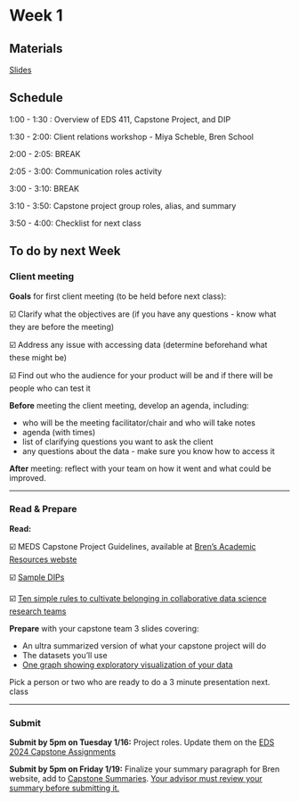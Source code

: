 # Week 1

## Materials

[Slides](https://docs.google.com/presentation/d/1Y9QxdMrZCi7MFflPNlJk3WPQOYocUDEbB5rN-vci8hc/edit?usp=sharing)

## Schedule

1:00 - 1:30 : Overview of EDS 411, Capstone Project, and DIP

1:30 - 2:00: Client relations workshop - Miya Scheble, Bren School

2:00 - 2:05: BREAK

2:05 - 3:00: Communication roles activity

3:00 - 3:10: BREAK

3:10 - 3:50: Capstone project group roles, alias, and summary

3:50 - 4:00: Checklist for next class


## To do by next Week

### Client meeting

**Goals** for first client meeting (to be held before next class):

☑️ Clarify what the objectives are (if you have any questions - know what they are before the meeting)

☑️ Address any issue with accessing data (determine beforehand what these might be)

☑️ Find out who the audience for your product will be and if there will be people who can test it

**Before** meeting the client meeting, develop an agenda, including:

- who will be the meeting facilitator/chair and who will take notes
- agenda (with times)
- list of clarifying questions you want to ask the client
- any questions about the data - make sure you know how to access it

**After** meeting: reflect with your team on how it went and what could be improved. 

***

### Read & Prepare

**Read:**

☑️ MEDS Capstone Project Guidelines, available at [Bren's Academic Resources webste](https://bren.ucsb.edu/academic-resources-current-students)

☑️ [Sample DIPs](https://docs.google.com/document/d/1Ha9yu6tlQVTt4AXfU6jhWyNS1DvxnwAiTUGgSZkLcyU/edit?usp=share_link)

☑️ [Ten simple rules to cultivate belonging in collaborative data science research teams](https://journals.plos.org/ploscompbiol/article?id=10.1371/journal.pcbi.1010567)

**Prepare** with your capstone team 3 slides covering:

- An ultra summarized version of what your capstone project will do
- The datasets you’ll use
- <u> One graph showing exploratory visualization of your data</u>

Pick a person or two who are ready to do a 3 minute presentation next. class

***

### Submit

**Submit by 5pm on Tuesday 1/16:** Project roles. Update them on the [EDS 2024 Capstone Assignments](https://docs.google.com/spreadsheets/d/1Ie32SuCyrsnXzdiQrFq4ppLV6o4Z1FdMmPA543Ve1jE/edit?usp=sharing)


**Submit by 5pm on Friday 1/19:**
Finalize your summary paragraph for Bren website, add to [Capstone Summaries](https://docs.google.com/document/d/1uLHkWuBDOPWqokY6a-W5Qe3CSx40QoM0YJLQiwI2KPU/edit?usp=sharing). <u> Your advisor must review your summary before submitting it. </u>
